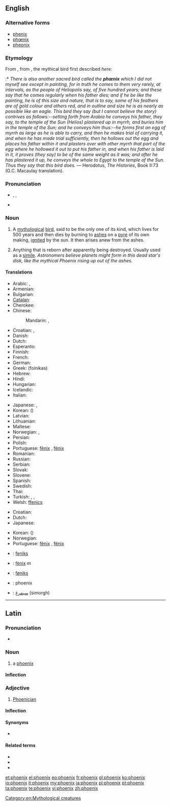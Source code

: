 {{also|Phoenix}}
==English==
{{wikipedia}}

===Alternative forms===
* [[phenix]]
* [[phœnix]]
* [[pheonix]]

===Etymology===
From {{etyl|la}} {{term|phoenix|phoenīx|lang=la}}, from {{etyl|grc}} {{term|sc=polytonic|φοῖνιξ|tr=phoiniks|lang=grc}}, the mythical bird first described ''here:''
:* ''There is also another sacred bird called the '''phœnix''' which I did not myself see except in painting, for in truth he comes to them very rarely, at intervals, as the people of Heliopolis say, of five hundred years; and these say that he comes regularly when his father dies; and if he be like the painting, he is of this size and nature, that is to say, some of his feathers are of gold colour and others red, and in outline and size he is as nearly as possible like an eagle. This bird they say (but I cannot believe the story) contrives as follows:--setting forth from Arabia he conveys his father, they say, to the temple of the Sun (Helios) plastered up in myrrh, and buries him in the temple of the Sun; and he conveys him thus:--he forms first an egg of myrrh as large as he is able to carry, and then he makes trial of carrying it, and when he has made trial sufficiently, then he hollows out the egg and places his father within it and plasters over with other myrrh that part of the egg where he hollowed it out to put his father in, and when his father is laid in it, it proves (they say) to be of the same weight as it was; and after he has plastered it up, he conveys the whole to Egypt to the temple of the Sun. Thus they say that this bird does.'' — Herodotus, ''The Histories'', Book II:73 (G.C. Macaulay translation).

===Pronunciation===
* {{enPR|fē'nĭks}}, {{IPA|/ˈfiːnɪks/}}, {{SAMPA|/"fi:nIks/}}
* {{rhymes|iːnɪks}}

===Noun===
{{en-noun|phoenix|pl2=phoenixes}}

# {{mythology}} A [[mythological]] [[bird]], said to be the only one of its kind, which lives for 500 years and then dies by burning to [[ash]]es on a [[pyre]] of its own making, [[ignite]]d by the sun.  It then arises anew from the ashes.
# {{figuratively}} Anything that is reborn after apparently being destroyed. Usually used as a [[simile]]. ''Astronomers believe planets might form in this dead star's disk, like the mythical Phoenix rising up out of the ashes.''

====Translations====
{{trans-top|mythological bird}}
* Arabic: {{t|ar|عنقاء|tr=3anqaa'|sc=Arab}}, {{t|ar|فينيكس|tr=finiks|sc=Arab}}
* Armenian: {{t-|hy|փյունիկ|tr=p’yunik}}
* Bulgarian: {{t-|bg|феникс|m|tr=feniks}}
* [[Catalan]]: {{t|ca|fènix|m}}
* Cherokee: {{t|chr|ᏧᎴᎯᏌᏅᎯ|sc=Cher|xs=Cherokee}}
* Chinese:
*: Mandarin: {{t|zh|鳳凰|sc=Hani}}, {{t|zh|凤凰|tr=fènghuáng|sc=Hani}}
* Croatian: {{t-|hr|feniks|m|alt=féniks}}, {{t+|hr|žar-ptica|f|alt=žȃr-ptȉca}}
* Danish: {{t-|da|føniks|c}}
* Dutch: {{t-|nl|feniks|m}}
* Esperanto: {{t-|eo|fenikso|xs=Esperanto}}
* Finnish: {{t-|fi|feeniks}}
* French: {{t+|fr|phénix|m}}
* German: {{t+|de|Phönix}}
* Greek: {{t+|el|φοίνικας|m}} (foínikas)
* Hebrew: {{t|he|עוף החול}}
* Hindi: {{t|hi|अमरपक्षी|tr=amarapakṣī|xs=Hindi}}
* Hungarian: {{t|hu|főnix}}
* Icelandic: {{t-|is|fönix}}
* Italian: {{t-|it|fenice|f}}
{{trans-mid}}
* Japanese: {{t|ja|不死鳥|tr=ふしちょう, fushichō|sc=Jpan}}, {{t|ja|フェニックス|tr=fenikkusu|sc=Jpan}}
* Korean: {{t|ko|불사조|tr=bulsajo|sc=Kore}} ({{t|ko|不死鳥|sc=Kore}})
* Latvian: {{t|lv|fēnikss|xs=Latvian}}
* Lithuanian: {{t|lt|feniksas|m|xs=Lithuanian}}
* Maltese: {{t-|mt|Feniċju|xs=Maltese}}
* Norwegian: {{t+|no|føniks|m}}, {{t-|no|ildfugl|m}}
* Persian: {{t|fa|ققنوس|tr=qaqnus|sc=fa-Arab}}
* Polish: {{t-|pl|feniks|m}}
* Portuguese: [[fênix]] {{f}} {{qualifier|Brazil}}, [[fénix]] {{f}} {{qualifier|Portugal}}
* Romanian: {{t-|ro|fenix|m}}
* Russian: {{t+|ru|феникс|m|tr=féniks}}
* Serbian: {{t-|sr|žar-ptica|f}}
* Slovak: {{t-|sk|fénix|m}}
* Slovene: {{t+|sl|feniks|m}}
* Spanish: {{t+|es|fénix|m}}
* Swedish: {{t+|sv|fenix|c}}
* Thai: {{t|th|นกฟีนิกซ์}}
* Turkish: {{t|tr|Anka}}, {{t|tr|Zümrüdüanka}}, {{t|tr|Simurg}}
* Welsh: [[ffenics]] {{m}}
{{trans-bottom}}

{{trans-top|anything reborn after apparently being destroyed}}
* Croatian: {{t-|hr|feniks|m|alt=féniks}}
* Dutch: {{t-|nl|feniks|m}}
* Japanese: {{t|ja|不死鳥|tr=ふしちょう, fushichō|sc=Jpan}}
{{trans-mid}}
* Korean: {{t|ko|불사조|tr=bulsajo|sc=Kore}} ({{t|ko|不死鳥|sc=Kore}})
* Norwegian: {{t+|no|føniks|m}}
* Portuguese: [[fênix]] {{f}} {{qualifier|Brazil}}, [[fénix]] {{f}} {{qualifier|Portugal}}
{{trans-bottom}}

{{checktrans-top}}
* {{ttbc|af}}: [[feniks]]
* {{ttbc|ca}}: [[fènix]] ''m''
* {{ttbc|fo}}: [[føniks]]
{{trans-mid}}
* {{ttbc|id}}: phoenix
* {{ttbc|fa}}: [[سیمرغ]] (simorgh)
{{trans-bottom}}

[[Category:en:Mythological creatures]]

----

==Latin==

===Pronunciation===
* {{a|Classical}} {{IPA|/ˈpʰoi.niːks/|lang=la}}

===Noun===
{{la-noun|phoenīx|phoenicis|phoenīcis|f|third}}

# a [[#English|phoenix]]

====Inflection====
{{la-decl-3rd-PAR|phoenix|phoenīx|phoenic|phoenīc}}

===Adjective===
{{la-adj-3rd-1E|phoenīx|phoenicis|phoenīcis}}

# [[Phoenician]]

====Inflection====
{{la-decl-3rd-1E-PAR|phoenix|phoenīx|phoenic|phoenīc}}

====Synonyms====
* {{sense|Phoenician}} {{l|la|phoenicius|phoenīcius}}

====Related terms====
* {{l|la|Phoenicia|Phoenīcia}}
* {{l|la|phoenicius|phoenīcius}}
* {{l|la|phoenix|phoenīx}}

[[et:phoenix]]
[[el:phoenix]]
[[eo:phoenix]]
[[fr:phoenix]]
[[gl:phoenix]]
[[ko:phoenix]]
[[io:phoenix]]
[[it:phoenix]]
[[my:phoenix]]
[[ja:phoenix]]
[[pl:phoenix]]
[[pt:phoenix]]
[[ta:phoenix]]
[[te:phoenix]]
[[vi:phoenix]]
[[zh:phoenix]]